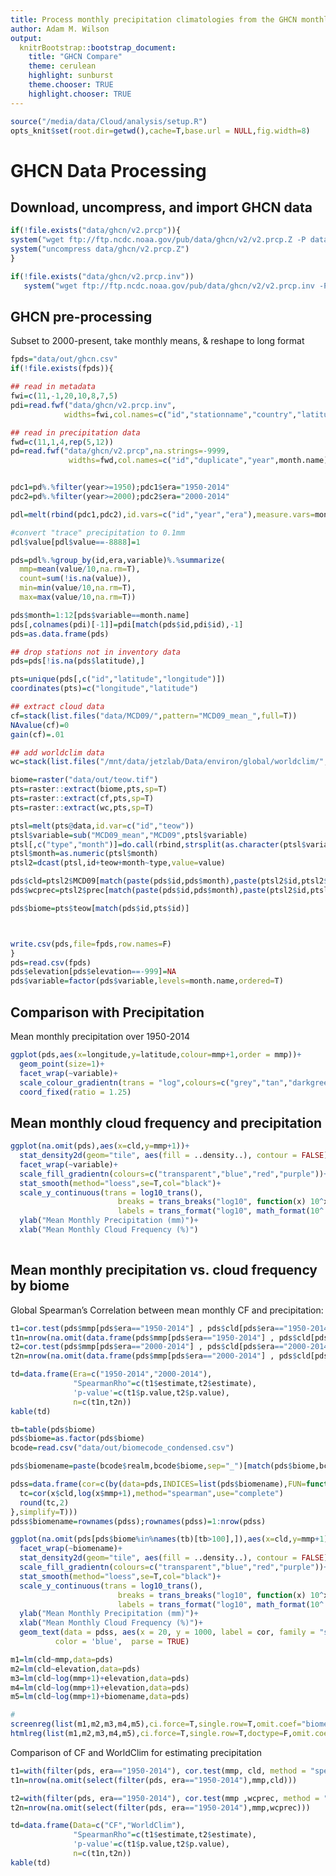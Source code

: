 ```yaml
---
title: Process monthly precipitation climatologies from the GHCN monthly database
author: Adam M. Wilson
output:
  knitrBootstrap::bootstrap_document:
    title: "GHCN Compare"
    theme: cerulean
    highlight: sunburst
    theme.chooser: TRUE
    highlight.chooser: TRUE
---    
```



```r
source("/media/data/Cloud/analysis/setup.R")
opts_knit$set(root.dir=getwd(),cache=T,base.url = NULL,fig.width=8)
```

# GHCN Data Processing
## Download, uncompress, and import GHCN data
```r
if(!file.exists("data/ghcn/v2.prcp")){
system("wget ftp://ftp.ncdc.noaa.gov/pub/data/ghcn/v2/v2.prcp.Z -P data/ghcn/")
system("uncompress data/ghcn/v2.prcp.Z")
}

if(!file.exists("data/ghcn/v2.prcp.inv"))
   system("wget ftp://ftp.ncdc.noaa.gov/pub/data/ghcn/v2/v2.prcp.inv -P data/ghcn/")

```


## GHCN pre-processing

Subset to 2000-present, take monthly means, & reshape to long format

```r
fpds="data/out/ghcn.csv"
if(!file.exists(fpds)){

## read in metadata
fwi=c(11,-1,20,10,8,7,5)
pdi=read.fwf("data/ghcn/v2.prcp.inv",
            widths=fwi,col.names=c("id","stationname","country","latitude","longitude","elevation"),comment.char="")

## read in precipitation data
fwd=c(11,1,4,rep(5,12))
pd=read.fwf("data/ghcn/v2.prcp",na.strings=-9999,
             widths=fwd,col.names=c("id","duplicate","year",month.name),comment.char="")


pdc1=pd%.%filter(year>=1950);pdc1$era="1950-2014"
pdc2=pd%.%filter(year>=2000);pdc2$era="2000-2014"

pdl=melt(rbind(pdc1,pdc2),id.vars=c("id","year","era"),measure.vars=month.name)

#convert "trace" precipitation to 0.1mm
pdl$value[pdl$value==-8888]=1

pds=pdl%.%group_by(id,era,variable)%.%summarize(
  mmp=mean(value/10,na.rm=T),
  count=sum(!is.na(value)),
  min=min(value/10,na.rm=T),
  max=max(value/10,na.rm=T))

pds$month=1:12[pds$variable==month.name]
pds[,colnames(pdi)[-1]]=pdi[match(pds$id,pdi$id),-1]
pds=as.data.frame(pds)

## drop stations not in inventory data
pds=pds[!is.na(pds$latitude),]

pts=unique(pds[,c("id","latitude","longitude")])
coordinates(pts)=c("longitude","latitude")

## extract cloud data
cf=stack(list.files("data/MCD09/",pattern="MCD09_mean_",full=T))
NAvalue(cf)=0
gain(cf)=.01

## add worldclim data
wc=stack(list.files("/mnt/data/jetzlab/Data/environ/global/worldclim/",pattern="prec_.*bil$",full=T)[c(1,4:11,2:3)])

biome=raster("data/out/teow.tif")
pts=raster::extract(biome,pts,sp=T)
pts=raster::extract(cf,pts,sp=T)
pts=raster::extract(wc,pts,sp=T)

ptsl=melt(pts@data,id.var=c("id","teow"))
ptsl$variable=sub("MCD09_mean","MCD09",ptsl$variable)
ptsl[,c("type","month")]=do.call(rbind,strsplit(as.character(ptsl$variable),"_"))
ptsl$month=as.numeric(ptsl$month)
ptsl2=dcast(ptsl,id+teow+month~type,value=value)

pds$cld=ptsl2$MCD09[match(paste(pds$id,pds$month),paste(ptsl2$id,ptsl2$month))]
pds$wcprec=ptsl2$prec[match(paste(pds$id,pds$month),paste(ptsl2$id,ptsl2$month))]

pds$biome=pts$teow[match(pds$id,pts$id)]



write.csv(pds,file=fpds,row.names=F)
}
pds=read.csv(fpds)
pds$elevation[pds$elevation==-999]=NA
pds$variable=factor(pds$variable,levels=month.name,ordered=T)
```

## Comparison with Precipitation 

Mean monthly precipitation over 1950-2014
```r
ggplot(pds,aes(x=longitude,y=latitude,colour=mmp+1,order = mmp))+
  geom_point(size=1)+
  facet_wrap(~variable)+
  scale_colour_gradientn(trans = "log",colours=c("grey","tan","darkgreen","green","purple"))+
  coord_fixed(ratio = 1.25)
```

## Mean monthly cloud frequency and precipitation

```r
ggplot(na.omit(pds),aes(x=cld,y=mmp+1))+
  stat_density2d(geom="tile", aes(fill = ..density..), contour = FALSE)+
  facet_wrap(~variable)+
  scale_fill_gradientn(colours=c("transparent","blue","red","purple"))+
  stat_smooth(method="loess",se=T,col="black")+
  scale_y_continuous(trans = log10_trans(),
                        breaks = trans_breaks("log10", function(x) 10^x),
                        labels = trans_format("log10", math_format(10^.x)))+
  ylab("Mean Monthly Precipitation (mm)")+
  xlab("Mean Monthly Cloud Frequency (%)")
  
```

## Mean monthly precipitation vs. cloud frequency by biome

Global Spearman's Correlation between mean monthly CF and precipitation:
```r
t1=cor.test(pds$mmp[pds$era=="1950-2014"] , pds$cld[pds$era=="1950-2014"] , method = "spearman",use="complete")
t1n=nrow(na.omit(data.frame(pds$mmp[pds$era=="1950-2014"] , pds$cld[pds$era=="1950-2014"])))
t2=cor.test(pds$mmp[pds$era=="2000-2014"] , pds$cld[pds$era=="2000-2014"] , method = "spearman",use="complete")
t2n=nrow(na.omit(data.frame(pds$mmp[pds$era=="2000-2014"] , pds$cld[pds$era=="2000-2014"])))

td=data.frame(Era=c("1950-2014","2000-2014"),
              "SpearmanRho"=c(t1$estimate,t2$estimate),
              'p-value'=c(t1$p.value,t2$p.value),
              n=c(t1n,t2n))
kable(td)
```

```r
tb=table(pds$biome)
pds$biome=as.factor(pds$biome)
bcode=read.csv("data/out/biomecode_condensed.csv")

pds$biomename=paste(bcode$realm,bcode$biome,sep="_")[match(pds$biome,bcode$icode)]

pdss=data.frame(cor=c(by(data=pds,INDICES=list(pds$biomename),FUN=function(x){
  tc=cor(x$cld,log(x$mmp+1),method="spearman",use="complete")
  round(tc,2)
},simplify=T)))
pdss$biomename=rownames(pdss);rownames(pdss)=1:nrow(pdss)

ggplot(na.omit(pds[pds$biome%in%names(tb)[tb>100],]),aes(x=cld,y=mmp+1))+
  facet_wrap(~biomename)+
  stat_density2d(geom="tile", aes(fill = ..density..), contour = FALSE)+
  scale_fill_gradientn(colours=c("transparent","blue","red","purple"))+
  stat_smooth(method="loess",se=T,col="black")+
  scale_y_continuous(trans = log10_trans(),
                        breaks = trans_breaks("log10", function(x) 10^x),
                        labels = trans_format("log10", math_format(10^.x)))+
  ylab("Mean Monthly Precipitation (mm)")+
  xlab("Mean Monthly Cloud Frequency (%)")+
  geom_text(data = pdss, aes(x = 20, y = 1000, label = cor, family = "serif"), 
          color = 'blue',  parse = TRUE)

```

```r
m1=lm(cld~mmp,data=pds)
m2=lm(cld~elevation,data=pds)
m3=lm(cld~log(mmp+1)+elevation,data=pds)
m4=lm(cld~log(mmp+1)+elevation,data=pds)
m5=lm(cld~log(mmp+1)+biomename,data=pds)

#
screenreg(list(m1,m2,m3,m4,m5),ci.force=T,single.row=T,omit.coef="biome")
htmlreg(list(m1,m2,m3,m4,m5),ci.force=T,single.row=T,doctype=F,omit.coef="biome")
```

Comparison of CF and WorldClim for estimating precipitation
```r
t1=with(filter(pds, era=="1950-2014"), cor.test(mmp, cld, method = "spearman",use="complete"))
t1n=nrow(na.omit(select(filter(pds, era=="1950-2014"),mmp,cld)))

t2=with(filter(pds, era=="1950-2014"), cor.test(mmp ,wcprec, method = "spearman",use="complete"))
t2n=nrow(na.omit(select(filter(pds, era=="1950-2014"),mmp,wcprec)))

td=data.frame(Data=c("CF","WorldClim"),
              "SpearmanRho"=c(t1$estimate,t2$estimate),
              'p-value'=c(t1$p.value,t2$p.value),
              n=c(t1n,t2n))
kable(td)


```